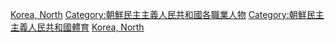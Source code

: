 {{Catnav|頁面分類|社会|文化|体育|运动员|各国运动员}}
{{Catnav|頁面分類|社会|文化|体育|各國體育|朝鮮體育}}
{{Catnav|頁面分類|地理|国家|亚洲国家|朝鮮民主主義人民共和國|朝鮮民主主義人民共和國人|朝鮮民主主義人民共和國各職業人物}}
{{Catnav|頁面分類|人物|各職業人物|运动员|各国运动员}}
{{Catnav|頁面分類|人物|職業|各職業諸國人物|朝鮮民主主義人民共和國各職業人物}}
{{Catnav|頁面分類|人物|各國人物|朝鮮民主主義人民共和國人|朝鮮民主主義人民共和國各職業人物}}
{{Commonscat|Sportspeople from North Korea}}

[[Category:各國運動員|Korea, North]]
[[Category:朝鮮民主主義人民共和國各職業人物|Category:朝鮮民主主義人民共和國各職業人物]]
[[Category:朝鮮民主主義人民共和國體育|Category:朝鮮民主主義人民共和國體育]]
[[Category:亚洲运动员|Korea, North]]